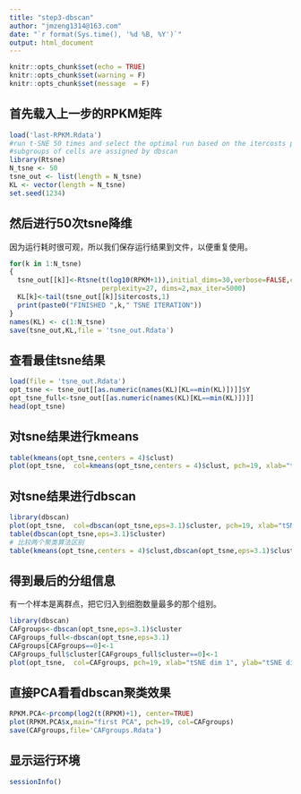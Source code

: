 ```yaml
---
title: "step3-dbscan"
author: "jmzeng1314@163.com"
date: "`r format(Sys.time(), '%d %B, %Y')`"
output: html_document
---
```


```r
knitr::opts_chunk$set(echo = TRUE)
knitr::opts_chunk$set(warning = F)
knitr::opts_chunk$set(message  = F) 
```

## 首先载入上一步的RPKM矩阵

```r
load('last-RPKM.Rdata')
#run t-SNE 50 times and select the optimal run based on the itercosts parameter
#subgroups of cells are assigned by dbscan
library(Rtsne)
N_tsne <- 50
tsne_out <- list(length = N_tsne)
KL <- vector(length = N_tsne)
set.seed(1234)
```

## 然后进行50次tsne降维

因为运行耗时很可观，所以我们保存运行结果到文件，以便重复使用。

```r
for(k in 1:N_tsne)
{
  tsne_out[[k]]<-Rtsne(t(log10(RPKM+1)),initial_dims=30,verbose=FALSE,check_duplicates=FALSE,
                       perplexity=27, dims=2,max_iter=5000)
  KL[k]<-tail(tsne_out[[k]]$itercosts,1)
  print(paste0("FINISHED ",k," TSNE ITERATION"))
}
names(KL) <- c(1:N_tsne)
save(tsne_out,KL,file = 'tsne_out.Rdata')
```

## 查看最佳tsne结果

```r
load(file = 'tsne_out.Rdata')
opt_tsne <- tsne_out[[as.numeric(names(KL)[KL==min(KL)])]]$Y
opt_tsne_full<-tsne_out[[as.numeric(names(KL)[KL==min(KL)])]]
head(opt_tsne)
```

## 对tsne结果进行kmeans

```r
table(kmeans(opt_tsne,centers = 4)$clust)
plot(opt_tsne,  col=kmeans(opt_tsne,centers = 4)$clust, pch=19, xlab="tSNE dim 1", ylab="tSNE dim 2")
```


## 对tsne结果进行dbscan

```r

library(dbscan)
plot(opt_tsne,  col=dbscan(opt_tsne,eps=3.1)$cluster, pch=19, xlab="tSNE dim 1", ylab="tSNE dim 2")
table(dbscan(opt_tsne,eps=3.1)$cluster)
# 比较两个聚类算法区别
table(kmeans(opt_tsne,centers = 4)$clust,dbscan(opt_tsne,eps=3.1)$cluster)

```


## 得到最后的分组信息

有一个样本是离群点，把它归入到细胞数量最多的那个组别。

```r
library(dbscan)
CAFgroups<-dbscan(opt_tsne,eps=3.1)$cluster
CAFgroups_full<-dbscan(opt_tsne,eps=3.1)
CAFgroups[CAFgroups==0]<-1
CAFgroups_full$cluster[CAFgroups_full$cluster==0]<-1
plot(opt_tsne,  col=CAFgroups, pch=19, xlab="tSNE dim 1", ylab="tSNE dim 2")
```


## 直接PCA看看dbscan聚类效果

```r
RPKM.PCA<-prcomp(log2(t(RPKM)+1), center=TRUE)
plot(RPKM.PCA$x,main="first PCA", pch=19, col=CAFgroups)
save(CAFgroups,file='CAFgroups.Rdata')
```


## 显示运行环境

```r
sessionInfo()
```



